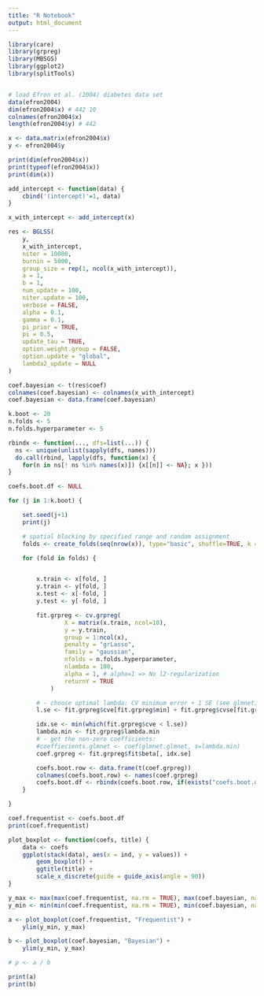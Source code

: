 ```yaml
---
title: "R Notebook"
output: html_document
---
```


```r

library(care)
library(grpreg)
library(MBSGS)
library(ggplot2)
library(splitTools)


# load Efron et al. (2004) diabetes data set
data(efron2004)
dim(efron2004$x) # 442 10
colnames(efron2004$x)
length(efron2004$y) # 442

x <- data.matrix(efron2004$x)
y <- efron2004$y

print(dim(efron2004$x))
print(typeof(efron2004$x))
print(dim(x))

```
```r

add_intercept <- function(data) {
    cbind('(intercept)'=1, data)
}

x_with_intercept <- add_intercept(x)

res <- BGLSS(
    y,
    x_with_intercept,
    niter = 10000,
    burnin = 5000,
    group_size = rep(1, ncol(x_with_intercept)),
    a = 1,
    b = 1,
    num_update = 100,
    niter.update = 100,
    verbose = FALSE,
    alpha = 0.1,
    gamma = 0.1,
    pi_prior = TRUE,
    pi = 0.5,
    update_tau = TRUE,
    option.weight.group = FALSE,
    option.update = "global",
    lambda2_update = NULL
)

coef.bayesian <- t(res$coef)
colnames(coef.bayesian) <- colnames(x_with_intercept)
coef.bayesian <- data.frame(coef.bayesian)

```

```r

k.boot <- 20
n.folds <- 5
n.folds.hyperparameter <- 5

rbindx <- function(..., dfs=list(...)) {
  ns <- unique(unlist(sapply(dfs, names)))
  do.call(rbind, lapply(dfs, function(x) {
    for(n in ns[! ns %in% names(x)]) {x[[n]] <- NA}; x }))
}

coefs.boot.df <- NULL

for (j in 1:k.boot) {

    set.seed(j+1)
    print(j)

    # spatial blocking by specified range and random assignment
    folds <- create_folds(seq(nrow(x)), type="basic", shuffle=TRUE, k = n.folds)

    for (fold in folds) {


        x.train <- x[fold, ]
        y.train <- y[fold, ]
        x.test <- x[-fold, ]
        y.test <- y[-fold, ]

        fit.grpreg <- cv.grpreg(
                X = matrix(x.train, ncol=10),
                y = y.train,
                group = 1:ncol(x),
                penalty = "grLasso",
                family = "gaussian",
                nfolds = n.folds.hyperparameter,
                nlambda = 100,
                alpha = 1, # alpha=1 => No l2-regularization
                returnY = TRUE
            )

        # - choose optimal lambda: CV minimum error + 1 SE (see glmnet)
        l.se <- fit.grpreg$cve[fit.grpreg$min] + fit.grpreg$cvse[fit.grpreg$min]

        idx.se <- min(which(fit.grpreg$cve < l.se))
        lambda.min <- fit.grpreg$lambda.min
        # - get the non-zero coefficients:
        #coeffiecients.glmnet <- coef(glmnet.glmnet, s=lambda.min)
        coef.grpreg <- fit.grpreg$fit$beta[, idx.se]

        coefs.boot.row <- data.frame(t(coef.grpreg))
        colnames(coefs.boot.row) <- names(coef.grpreg)
        coefs.boot.df <- rbindx(coefs.boot.row, if(exists("coefs.boot.df")) coefs.boot.df)
    }

}

coef.frequentist <- coefs.boot.df
print(coef.frequentist)

```

```r

plot_boxplot <- function(coefs, title) {
    data <- coefs
    ggplot(stack(data), aes(x = ind, y = values)) +
        geom_boxplot() +
        ggtitle(title) +
        scale_x_discrete(guide = guide_axis(angle = 90))
}

y_max <- max(max(coef.frequentist, na.rm = TRUE), max(coef.bayesian, na.rm = TRUE))
y_min <- min(min(coef.frequentist, na.rm = TRUE), min(coef.bayesian, na.rm = TRUE))

a <- plot_boxplot(coef.frequentist, "Frequentist") +
    ylim(y_min, y_max)

b <- plot_boxplot(coef.bayesian, "Bayesian") +
    ylim(y_min, y_max)

# p <- a / b

print(a)
print(b)

```
